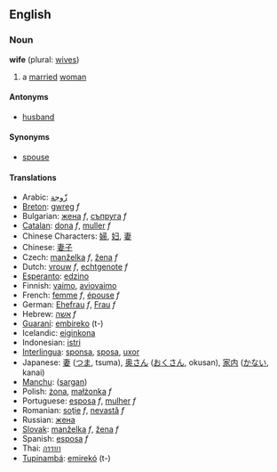 ==English==
===Noun===
'''wife''' (plural: [[wives]])

# a [[marry|married]] [[woman]]

====Antonyms====
*[[husband]]
====Synonyms====
*[[spouse]]

====Translations====
*Arabic: [[زّوجة]]
*[[Breton]]: [[gwreg]] ''f''
*Bulgarian: [[жена]] ''f'', [[съпруга]] ''f''
*[[Catalan]]: [[dona]] ''f'', [[muller]] ''f''
*Chinese Characters: [[婦]], [[妇]], [[妻]]
*Chinese: [[妻子]]
*Czech:  [[manželka]] ''f'', [[žena]]  ''f''
*Dutch: [[vrouw]] ''f'', [[echtgenote]] ''f''
*[[Esperanto]]: [[edzino]]
*Finnish: [[vaimo]], [[aviovaimo]]
*French: [[femme]] ''f'', [[épouse]] ''f''
*German: [[Ehefrau]] ''f'', [[Frau]] ''f''
*Hebrew: [[אשה]] ''f''
*[[Guaraní]]: [[embireko]] (t-)
*Icelandic: [[eiginkona]]
*Indonesian: [[istri]]
*[[Interlingua]]: [[sponsa]], [[sposa]], [[uxor]]
*Japanese: [[妻]] ([[つま]], tsuma), [[奥さん]] ([[おくさん]], okusan), [[家内]] ([[かない]], kanai)
*[[Manchu]]: ([[sargan]])
*Polish: [[żona]], [[małżonka]] ''f''
*Portuguese: [[esposa]] ''f'', [[mulher]] ''f''
*Romanian: [[soţie]] ''f'', [[nevastă]] ''f''
*Russian: [[жена]]
*[[Slovak]]: [[manželka]] ''f'', [[žena]] ''f''
*Spanish: [[esposa]] ''f''
*Thai: [[ภรรยา]]
*[[Tupinambá]]: [[emirekó]] (t-)